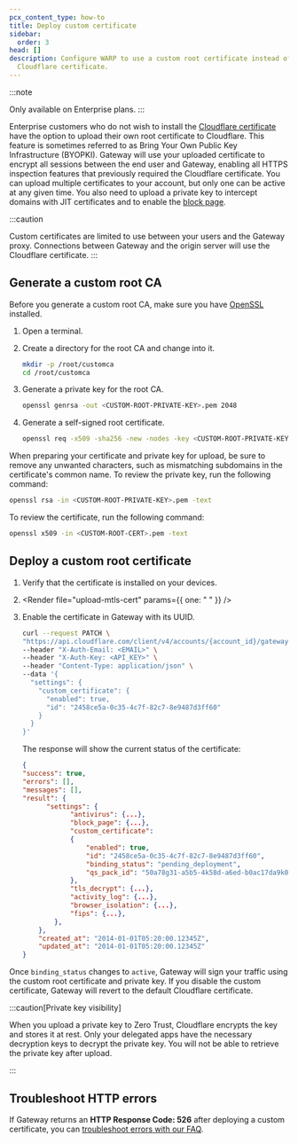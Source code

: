 ```yaml
---
pcx_content_type: how-to
title: Deploy custom certificate
sidebar:
  order: 3
head: []
description: Configure WARP to use a custom root certificate instead of the
  Cloudflare certificate.
---
```



:::note

Only available on Enterprise plans.
:::

Enterprise customers who do not wish to install the [Cloudflare certificate](/cloudflare-one/connections/connect-devices/warp/user-side-certificates/install-cloudflare-cert/) have the option to upload their own root certificate to Cloudflare. This feature is sometimes referred to as Bring Your Own Public Key Infrastructure (BYOPKI). Gateway will use your uploaded certificate to encrypt all sessions between the end user and Gateway, enabling all HTTPS inspection features that previously required the Cloudflare certificate. You can upload multiple certificates to your account, but only one can be active at any given time. You also need to upload a private key to intercept domains with JIT certificates and to enable the [block page](/cloudflare-one/policies/gateway/configuring-block-page/).

:::caution

Custom certificates are limited to use between your users and the Gateway proxy. Connections between Gateway and the origin server will use the Cloudflare certificate.
:::

## Generate a custom root CA

Before you generate a custom root CA, make sure you have [OpenSSL](https://www.openssl.org/) installed.

1. Open a terminal.

2. Create a directory for the root CA and change into it.

   ```sh
   mkdir -p /root/customca
   cd /root/customca
   ```

3. Generate a private key for the root CA.

   ```sh
   openssl genrsa -out <CUSTOM-ROOT-PRIVATE-KEY>.pem 2048
   ```

4. Generate a self-signed root certificate.

   ```sh
   openssl req -x509 -sha256 -new -nodes -key <CUSTOM-ROOT-PRIVATE-KEY>.pem -days 365 -out <CUSTOM-ROOT-CERT>.pem
   ```

When preparing your certificate and private key for upload, be sure to remove any unwanted characters, such as mismatching subdomains in the certificate's common name. To review the private key, run the following command:

```sh
openssl rsa -in <CUSTOM-ROOT-PRIVATE-KEY>.pem -text
```

To review the certificate, run the following command:

```sh
openssl x509 -in <CUSTOM-ROOT-CERT>.pem -text
```

## Deploy a custom root certificate

1. Verify that the certificate is installed on your devices.

2. <Render file="upload-mtls-cert" params={{ one: " " }} />

3. Enable the certificate in Gateway with its UUID.

   ```bash null {10}
   curl --request PATCH \
   "https://api.cloudflare.com/client/v4/accounts/{account_id}/gateway/configuration" \
   --header "X-Auth-Email: <EMAIL>" \
   --header "X-Auth-Key: <API_KEY>" \
   --header "Content-Type: application/json" \
   --data '{
     "settings": {
       "custom_certificate": {
         "enabled": true,
         "id": "2458ce5a-0c35-4c7f-82c7-8e9487d3ff60"
       }
     }
   }'
   ```

   The response will show the current status of the certificate:

   ```json null {13}
   {
   "success": true,
   "errors": [],
   "messages": [],
   "result": {
         "settings": {
               "antivirus": {...},
               "block_page": {...},
               "custom_certificate":
               {
                   "enabled": true,
                   "id": "2458ce5a-0c35-4c7f-82c7-8e9487d3ff60",
                   "binding_status": "pending_deployment",
                   "qs_pack_id": "50a78g31-a5b5-4k58d-a6ed-b0ac17da9k05"
               },
               "tls_decrypt": {...},
               "activity_log": {...},
               "browser_isolation": {...},
               "fips": {...},
           },
       },
       "created_at": "2014-01-01T05:20:00.12345Z",
       "updated_at": "2014-01-01T05:20:00.12345Z"
   }
   ```

Once `binding_status` changes to `active`, Gateway will sign your traffic using the custom root certificate and private key. If you disable the custom certificate, Gateway will revert to the default Cloudflare certificate.

:::caution[Private key visibility]

When you upload a private key to Zero Trust, Cloudflare encrypts the key and stores it at rest. Only your delegated apps have the necessary decryption keys to decrypt the private key. You will not be able to retrieve the private key after upload.

:::

## Troubleshoot HTTP errors

If Gateway returns an **HTTP Response Code: 526** after deploying a custom certificate, you can [troubleshoot errors with our FAQ](/cloudflare-one/faq/troubleshooting/#i-see-error-526-when-browsing-to-a-website).
